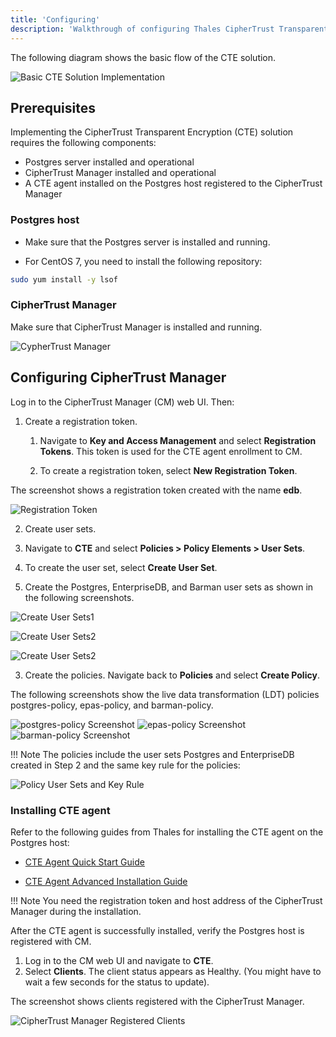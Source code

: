 ```yaml
---
title: 'Configuring'
description: 'Walkthrough of configuring Thales CipherTrust Transparent Encryption (CTE)'
---
```



The following diagram shows the basic flow of the CTE solution.

![Basic CTE Solution Implementation](Images/ImplementingCTE.png)

## Prerequisites

Implementing the CipherTrust Transparent Encryption (CTE) solution requires the following components:

  - Postgres server installed and operational
  - CipherTrust Manager installed and operational
  - A CTE agent installed on the Postgres host registered to the CipherTrust Manager

### Postgres host

- Make sure that the Postgres server is installed and running.

- For CentOS 7, you need to install the following repository:

```bash
sudo yum install -y lsof
```

### CipherTrust Manager

Make sure that CipherTrust Manager is installed and running.

![CypherTrust Manager](Images/CipherTrustManager.png)

## Configuring CipherTrust Manager

Log in to the CipherTrust Manager (CM) web UI. Then:

1. Create a registration token.

   1. Navigate to **Key and Access Management** and select **Registration Tokens**. This token is used for the CTE agent enrollment to CM. 

   1. To create a registration token, select **New Registration Token**. 

  The screenshot shows a registration token created with the name **edb**.

![Registration Token](Images/ConfiguringCipherTrustManager.png)

2. Create user sets.

  1. Navigate to **CTE** and select **Policies > Policy Elements > User Sets**. 

  1. To create the user set, select **Create User Set**. 
    
  1. Create the Postgres, EnterpriseDB, and Barman user sets as shown in the following screenshots.


![Create User Sets1](Images/CreateUserSets1.png)

![Create User Sets2](Images/CreateUserSets2.png)

![Create User Sets2](Images/CreateUserSets3.png)

3. Create the policies. Navigate back to **Policies** and select **Create Policy**.

The following screenshots show the live data transformation (LDT) policies postgres-policy, epas-policy, and barman-policy.

![postgres-policy Screenshot](Images/CreatePolicies1.png)
![epas-policy Screenshot](Images/CreatePolicies2.png)
![barman-policy Screenshot](Images/CreatePolicies3.png)


!!! Note
    The policies include the user sets Postgres and EnterpriseDB created in Step 2 and the same key rule for the policies:

![Policy User Sets and Key Rule](Images/CreatePolicies4.png)

### Installing CTE agent

Refer to the following guides from Thales for installing the CTE agent on the Postgres host:

- [CTE Agent Quick Start Guide](https://thalesdocs.com/ctp/cte/Books/Online-Files/7.0.0/CTE_Agent_Linux_Quick_Start_Guide_v7.0.0_Doc_v1.pdf)

- [CTE Agent Advanced Installation Guide](https://thalesdocs.com/ctp/cte/Books/Online-Files/7.0.0/CTE_Agent_Linux_Adv_Config_Integration_Guide_v7.0.0_Doc_v6.pdf)

!!! Note
    You need the registration token and host address of the CipherTrust Manager during the installation.

After the CTE agent is successfully installed, verify the Postgres host is registered with CM.
1. Log in to the CM web UI and navigate to **CTE**.
2. Select **Clients**. The client status appears as Healthy. (You might have to wait a few seconds for the status to update).

The screenshot shows clients registered with the CipherTrust Manager.

![CipherTrust Manager Registered Clients](Images/InstallingCTEAgent.png)
